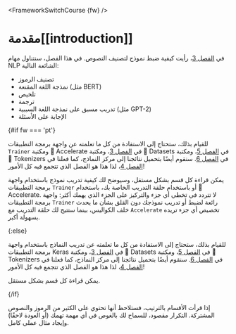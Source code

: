 <FrameworkSwitchCourse {fw} />

# مقدمة[[introduction]]

<CourseFloatingBanner
    chapter={7}
    classNames="absolute z-10 right-0 top-0"
/>

في [الفصل 3](/course/chapter3)، رأيت كيفية ضبط نموذج لتصنيف النصوص. في هذا الفصل، سنتناول مهام NLP الشائعة التالية:

- تصنيف الرموز
- نمذجة اللغة المقنعة (مثل BERT)
- تلخيص
- ترجمة
- تدريب مسبق على نمذجة اللغة السببية (مثل GPT-2)
- الإجابة على الأسئلة

{#if fw === 'pt'}

للقيام بذلك، ستحتاج إلى الاستفادة من كل ما تعلمته عن واجهة برمجة التطبيقات `Trainer` ومكتبة 🤗 Accelerate في [الفصل 3](/course/chapter3)، ومكتبة 🤗 Datasets في [الفصل 5](/course/chapter5)، ومكتبة 🤗 Tokenizers في [الفصل 6](/course/chapter6). سنقوم أيضًا بتحميل نتائجنا إلى مركز النماذج، كما فعلنا في [الفصل 4](/course/chapter4)، لذا هذا هو الفصل الذي تتجمع فيه كل الأمور!

يمكن قراءة كل قسم بشكل مستقل، وسيوضح لك كيفية تدريب نموذج باستخدام واجهة برمجة التطبيقات `Trainer` أو باستخدام حلقة التدريب الخاصة بك، باستخدام 🤗 Accelerate. لا تتردد في تخطي أي جزء والتركيز على الجزء الذي يهمك أكثر: واجهة برمجة التطبيقات `Trainer` رائعة لضبط أو تدريب نموذجك دون القلق بشأن ما يحدث خلف الكواليس، بينما ستتيح لك حلقة التدريب مع `Accelerate` تخصيص أي جزء تريده بسهولة أكبر.

{:else}

للقيام بذلك، ستحتاج إلى الاستفادة من كل ما تعلمته عن تدريب النماذج باستخدام واجهة برمجة التطبيقات Keras في [الفصل 3](/course/chapter3)، ومكتبة 🤗 Datasets في [الفصل 5](/course/chapter5)، ومكتبة 🤗 Tokenizers في [الفصل 6](/course/chapter6). سنقوم أيضًا بتحميل نتائجنا إلى مركز النماذج، كما فعلنا في [الفصل 4](/course/chapter4)، لذا هذا هو الفصل الذي تتجمع فيه كل الأمور!

يمكن قراءة كل قسم بشكل مستقل.

{/if}


<Tip>

إذا قرأت الأقسام بالترتيب، فستلاحظ أنها تحتوي على الكثير من الرموز والنصوص المشتركة. التكرار مقصود، للسماح لك بالغوص في أي مهمة تهمك (أو العودة لاحقًا) وإيجاد مثال عملي كامل.

</Tip>
